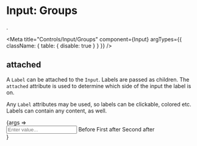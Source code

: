 
# Input: Groups
.

<Meta 
  title="Controls/Input/Groups" 
  component={Input}
  argTypes={{
    className: { table: { disable: true } }
  }}
/>

## attached

A `Label` can be attached to the `Input`. Labels are passed as children. The `attached` 
attribute is used to determine which side of the input the label is on.

Any `Label` attributes may be used, so labels can be clickable, colored etc. Labels can contain
any content, as well.

<Canvas>
  <Story
    name="attached"
    args={{ }}>
    {args =>   <div>
    <Input name="value" type="text" placeholder="Enter value...">
      <Label basic>Before</Label>
      <Label basic attached="right">First after</Label>
      <Label basic attached="right">Second after</Label>
    </Input>
    <Divider hidden/>
    <Input name="weight" type="text" placeholder="Enter weight...">
      <Label basic attached="right">kg</Label>
    </Input>
    <Divider hidden/>
    <Input name="email" type="text" placeholder="Email...">
      <Label color="rebeccapurple" onClick={() => { alert('Clicked');}}><Icon color="white" name="at"/></Label>
    </Input>
    <Divider hidden/>
    <Input name="tags" type="text" placeholder="Enter tags">
      <Label tag attached="right">Add tag</Label>
    </Input>
    <Divider hidden/>
    <Input name="distance" type="text" placeholder="Enter distance">
      <Label basic pointing attached="right">km</Label>
    </Input>
    <Divider hidden/>
    <Input name="domain" type="text" placeholder="Enter domain...">
      <Label basic attached="right">
        <Dropdown placeholder="Select TLD" label={(item) => item.name} inline data={[{id: 1, name: '.net'}, {id: 2, name:'.com'}, { id: 3, name: '.org'}]}>
          <Dropdown.Column>{(item) => item.name}</Dropdown.Column>
        </Dropdown>
      </Label>
    </Input>
  </div>}
  </Story>
</Canvas>

